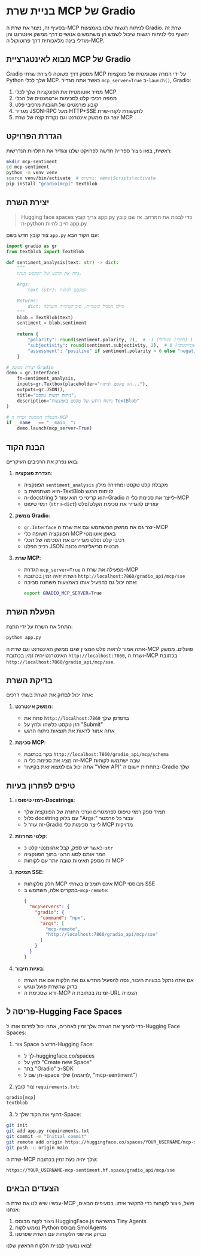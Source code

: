 # בניית שרת MCP של Gradio

בסעיף זה, ניצור את שרת ה-MCP לניתוח רגשות שלנו באמצעות Gradio. שרת זה יחשוף כלי לניתוח רגשות שיכול לשמש הן משתמשים אנושיים דרך ממשק אינטרנט והן מודלי בינה מלאכותית דרך פרוטוקול ה-MCP.

## מבוא לאינטגרציית MCP של Gradio

Gradio מספק דרך פשוטה ליצירת שרתי MCP על ידי המרה אוטומטית של פונקציות Python שלך לכלי MCP. כאשר אתה מגדיר `mcp_server=True` ב-`launch()`, Gradio:

1. ממיר אוטומטית את הפונקציות שלך לכלי MCP
2. ממפה רכיבי קלט לסכימות ארגומנטים של הכלי
3. קובע פורמטים של תגובות מרכיבי פלט
4. מגדיר JSON-RPC מעל HTTP+SSE לתקשורת לקוח-שרת
5. יוצר גם ממשק אינטרנט וגם נקודת קצה של שרת MCP

## הגדרת הפרויקט

ראשית, בואו ניצור ספרייה חדשה לפרויקט שלנו ונגדיר את התלויות הנדרשות:

```bash
mkdir mcp-sentiment
cd mcp-sentiment
python -m venv venv
source venv/bin/activate  # בווינדוס: venv\Scripts\activate
pip install "gradio[mcp]" textblob
```

## יצירת השרת

> Hugging face spaces צריך קובץ app.py כדי לבנות את המרחב. אז שם קובץ ה-python חייב להיות app.py 

צור קובץ חדש בשם `app.py` עם הקוד הבא:

```python
import gradio as gr
from textblob import TextBlob

def sentiment_analysis(text: str) -> dict:
    """
    נתח את הרגש של הטקסט הנתון.

    Args:
        text (str): הטקסט לניתוח

    Returns:
        dict: מילון המכיל קוטביות, סובייקטיביות והערכה
    """
    blob = TextBlob(text)
    sentiment = blob.sentiment
    
    return {
        "polarity": round(sentiment.polarity, 2),  # -1 (שלילי) עד 1 (חיובי)
        "subjectivity": round(sentiment.subjectivity, 2),  # 0 (אובייקטיבי) עד 1 (סובייקטיבי)
        "assessment": "positive" if sentiment.polarity > 0 else "negative" if sentiment.polarity < 0 else "neutral"
    }

# יצירת ממשק Gradio
demo = gr.Interface(
    fn=sentiment_analysis,
    inputs=gr.Textbox(placeholder="הזן טקסט לניתוח..."),
    outputs=gr.JSON(),
    title="ניתוח רגשות טקסט",
    description="ניתוח הרגש של טקסט באמצעות TextBlob"
)

# הפעלת הממשק ושרת ה-MCP
if __name__ == "__main__":
    demo.launch(mcp_server=True)
```

## הבנת הקוד

בואו נפרק את הרכיבים העיקריים:

1. **הגדרת פונקציה**:
   - הפונקציה `sentiment_analysis` מקבלת קלט טקסט ומחזירה מילון
   - היא משתמשת ב-TextBlob לניתוח הרגש
   - ה-docstring הוא קריטי כי הוא עוזר ל-Gradio לייצר את סכימת כלי ה-MCP
   - רמזי טיפוס (`str` ו-`dict`) עוזרים להגדיר את סכימת הקלט/פלט

2. **ממשק Gradio**:
   - `gr.Interface` יוצר גם את ממשק המשתמש וגם את שרת ה-MCP
   - הפונקציה חשופה כלי MCP באופן אוטומטי
   - רכיבי קלט ופלט מגדירים את הסכימה של הכלי
   - רכיב הפלט JSON מבטיח סריאליזציה נכונה

3. **שרת MCP**:
   - הגדרת `mcp_server=True` מפעילה את שרת ה-MCP
   - השרת יהיה זמין בכתובת `http://localhost:7860/gradio_api/mcp/sse`
   - אתה יכול גם להפעיל אותו באמצעות משתנה סביבה:
     ```bash
     export GRADIO_MCP_SERVER=True
     ```

## הפעלת השרת

התחל את השרת על ידי הרצת:

```bash
python app.py
```

אתה אמור לראות פלט המציין שגם ממשק האינטרנט וגם שרת ה-MCP פועלים. ממשק האינטרנט יהיה זמין בכתובת `http://localhost:7860`, ושרת ה-MCP בכתובת `http://localhost:7860/gradio_api/mcp/sse`.

## בדיקת השרת

אתה יכול לבדוק את השרת בשתי דרכים:

1. **ממשק אינטרנט**:
   - פתח את `http://localhost:7860` בדפדפן שלך
   - הזן טקסט כלשהו ולחץ על "Submit"
   - אתה אמור לראות את תוצאות ניתוח הרגש

2. **סכימת MCP**:
   - בקר בכתובת `http://localhost:7860/gradio_api/mcp/schema`
   - זה מציג את סכימת כלי ה-MCP שבה ישתמשו לקוחות
   - אתה יכול גם למצוא זאת בקישור "View API" בתחתית יישום ה-Gradio שלך

## טיפים לפתרון בעיות

1. **רמזי טיפוס ו-Docstrings**:
   - תמיד ספק רמזי טיפוס לפרמטרים וערכי החזרה של הפונקציה שלך
   - כלול docstring עם בלוק "Args:" עבור כל פרמטר
   - זה עוזר ל-Gradio לייצר סכימות כלי MCP מדויקות

2. **קלטי מחרוזת**:
   - כאשר יש ספק, קבל ארגומנטי קלט כ-`str`
   - המר אותם לסוג הרצוי בתוך הפונקציה
   - זה מספק תאימות טובה יותר עם לקוחות MCP

3. **תמיכת SSE**:
   - חלק מלקוחות MCP אינם תומכים בשרתי MCP מבוססי SSE
   - במקרים אלה, השתמש ב-`mcp-remote`:
     ```json
     {
       "mcpServers": {
         "gradio": {
           "command": "npx",
           "args": [
             "mcp-remote",
             "http://localhost:7860/gradio_api/mcp/sse"
           ]
         }
       }
     }
     ```

4. **בעיות חיבור**:
   - אם אתה נתקל בבעיות חיבור, נסה להפעיל מחדש גם את הלקוח וגם את השרת
   - בדוק שהשרת פועל ונגיש
   - ודא שסכימת ה-MCP זמינה בכתובת ה-URL הצפויה

## פריסה ל-Hugging Face Spaces

כדי להפוך את השרת שלך זמין לאחרים, אתה יכול לפרוס אותו ל-Hugging Face Spaces:

1. צור Space חדש ב-Hugging Face:
   - לך ל-huggingface.co/spaces
   - לחץ על "Create new Space"
   - בחר "Gradio" כ-SDK
   - תן שם ל-space שלך (לדוגמה, "mcp-sentiment")

2. צור קובץ `requirements.txt`:
```txt
gradio[mcp]
textblob
```

3. דחוף את הקוד שלך ל-Space:
```bash
git init
git add app.py requirements.txt
git commit -m "Initial commit"
git remote add origin https://huggingface.co/spaces/YOUR_USERNAME/mcp-sentiment
git push -u origin main
```

שרת ה-MCP שלך יהיה כעת זמין בכתובת:
```
https://YOUR_USERNAME-mcp-sentiment.hf.space/gradio_api/mcp/sse
```

## הצעדים הבאים

עכשיו שיש לנו את שרת ה-MCP פועל, ניצור לקוחות כדי לתקשר איתו. בסעיפים הבאים, אנחנו:

1. ניצור לקוח מבוסס HuggingFace.js בהשראת Tiny Agents
2. נממש לקוח Python מבוסס SmolAgents
3. נבדוק את שני הלקוחות עם השרת שפרסנו

בואו נמשיך לבניית הלקוח הראשון שלנו!
